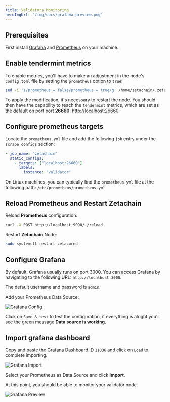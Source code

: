 ```yaml
---
title: Validators Monitoring
heroImgUrl: "/img/docs/grafana-preview.png"
---
```


## Prerequisites

First install [Grafana](https://grafana.com) and
[Prometheus](https://prometheus.io) on your machine.

## Enable tendermint metrics

To enable metrics, you'll have to make an adjustment in the node's `config.toml`
file by setting the `prometheus` option to `true`:

```bash
sed -i 's/prometheus = false/prometheus = true/g' /home/zetachain/.zetacored/config/config.toml
```

To apply the modification, it's necessary to restart the node. You should then
have the capability to reach the `tendermint` metrics, which are set as the
default on port port **26660**: [http://localhost:26660](http://localhost:26660)

## Configure prometheus targets

Locate the `prometheus.yml` file and add the following `job` entry under the
`scrape_configs` section:

```yaml
- job_name: "zetachain"
  static_configs:
    - targets: ["localhost:26660"]
      labels:
        instance: "validator"
```

On Linux machines, you can typically find the `prometheus.yml` file at the
following path: `/etc/prometheus/prometheus.yml`

## Reload Prometheus and Restart Zetachain

Reload **Prometheus** configuration:

```bash
curl -X POST http://localhost:9090/-/reload
```

Restart **Zetachain** Node:

```bash
sudo systemctl restart zetacored
```

## Configure Grafana

By default, Grafana usually runs on port 3000. You can access Grafana by
navigating to the following URL: `http://localhost:3000`.

The default username and password is `admin`.

Add your Prometheus Data Source:

![Grafana Config](/img/docs/grafana-config.png)

Click on `Save & test` to test the configuration, if everything is alright
you'll see the green message **Data source is working**.

## Import grafana dashboard

Copy and paste the
[Grafana Dashboard ID](https://grafana.com/grafana/dashboards/11036) `11036` and
click on `Load` to complete importing.

![Grafana Import](/img/docs/grafana-import.png)

Select your Prometheus as Data Source and click **Import**.

At this point, you should be able to monitor your validator node.

![Grafana Preview](/img/docs/grafana-preview.png)
